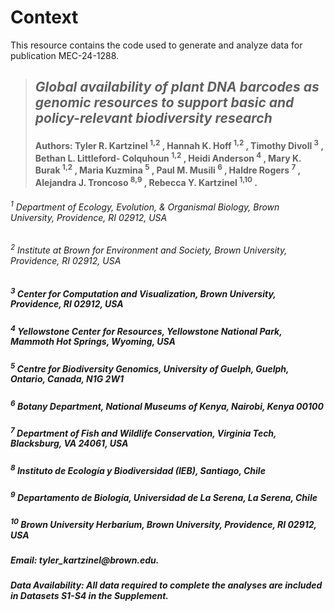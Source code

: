 # Context {.unnumbered}

This resource contains the code used to generate and analyze data for publication MEC-24-1288.

> ## *Global availability of plant DNA barcodes as genomic resources to support basic and policy-relevant biodiversity research*
>
> #### **Authors:** Tyler R. Kartzinel ^1,2^ , Hannah K. Hoff ^1,2^ , Timothy Divoll ^3^ , Bethan L. Littleford- Colquhoun ^1,2^ , Heidi Anderson ^4^ , Mary K. Burak ^1,2^ , Maria Kuzmina ^5^ , Paul M. Musili ^6^ , Haldre Rogers ^7^ , Alejandra J. Troncoso ^8,9^ , Rebecca Y. Kartzinel ^1,10^ .

###### ^1^ Department of Ecology, Evolution, & Organismal Biology, Brown University, Providence, RI 02912, USA

###### ^2^ Institute at Brown for Environment and Society, Brown University, Providence, RI 02912, USA

##### ^3^ Center for Computation and Visualization, Brown University, Providence, RI 02912, USA

##### ^4^ Yellowstone Center for Resources, Yellowstone National Park, Mammoth Hot Springs, Wyoming, USA

##### ^5^ Centre for Biodiversity Genomics, University of Guelph, Guelph, Ontario, Canada, N1G 2W1

##### ^6^ Botany Department, National Museums of Kenya, Nairobi, Kenya 00100

##### ^7^ Department of Fish and Wildlife Conservation, Virginia Tech, Blacksburg, VA 24061, USA

##### ^8^ Instituto de Ecología y Biodiversidad (IEB), Santiago, Chile

##### ^9^ Departamento de Biología, Universidad de La Serena, La Serena, Chile

##### ^10^ Brown University Herbarium, Brown University, Providence, RI 02912, USA

##### **Email:** tyler_kartzinel\@brown.edu.

##### **Data Availability:** All data required to complete the analyses are included in Datasets S1-S4 in the Supplement.
